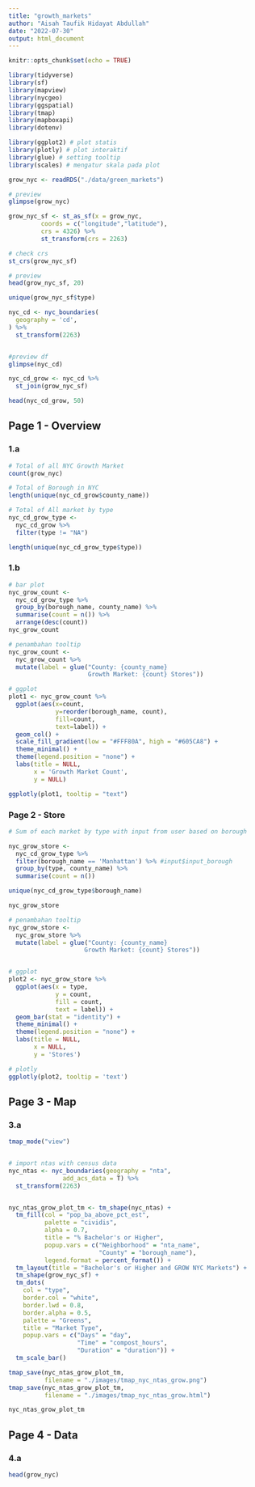 ---
title: "growth_markets"
author: "Aisah Taufik Hidayat Abdullah"
date: "2022-07-30"
output: html_document
---

```{r setup, include=FALSE}
knitr::opts_chunk$set(echo = TRUE)
```

```{r}
library(tidyverse)
library(sf)
library(mapview)
library(nycgeo)
library(ggspatial)
library(tmap)
library(mapboxapi)
library(dotenv)

library(ggplot2) # plot statis
library(plotly) # plot interaktif
library(glue) # setting tooltip
library(scales) # mengatur skala pada plot

```

```{r load-data}
grow_nyc <- readRDS("./data/green_markets")

# preview
glimpse(grow_nyc)
```

```{r}
grow_nyc_sf <- st_as_sf(x = grow_nyc,
         coords = c("longitude","latitude"),
         crs = 4326) %>% 
         st_transform(crs = 2263)

# check crs
st_crs(grow_nyc_sf)

# preview
head(grow_nyc_sf, 20)
```

```{r}
unique(grow_nyc_sf$type)
```

```{r get-community-districts-geo}
nyc_cd <- nyc_boundaries(
  geography = 'cd',
) %>% 
  st_transform(2263)


#preview df
glimpse(nyc_cd)
```

```{r spatial-join}
nyc_cd_grow <- nyc_cd %>% 
  st_join(grow_nyc_sf)

head(nyc_cd_grow, 50)
```
## Page 1 - Overview
### 1.a

```{r}
# Total of all NYC Growth Market
count(grow_nyc)
```

```{r}
# Total of Borough in NYC
length(unique(nyc_cd_grow$county_name))
```


```{r}
# Total of All market by type
nyc_cd_grow_type <- 
  nyc_cd_grow %>%
  filter(type != "NA")

length(unique(nyc_cd_grow_type$type))
```

### 1.b

```{r}
# bar plot
nyc_grow_count <- 
  nyc_cd_grow_type %>%
  group_by(borough_name, county_name) %>%
  summarise(count = n()) %>%
  arrange(desc(count)) 
nyc_grow_count

# penambahan tooltip
nyc_grow_count <- 
  nyc_grow_count %>%
  mutate(label = glue("County: {county_name}
                      Growth Market: {count} Stores"))

# ggplot
plot1 <- nyc_grow_count %>%
  ggplot(aes(x=count,
             y=reorder(borough_name, count),
             fill=count,
             text=label)) +
  geom_col() +
  scale_fill_gradient(low = "#FFF80A", high = "#605CA8") +
  theme_minimal() +
  theme(legend.position = "none") +
  labs(title = NULL,
       x = 'Growth Market Count',
       y = NULL)

ggplotly(plot1, tooltip = "text")

```


### Page 2 - Store

```{r}
# Sum of each market by type with input from user based on borough

nyc_grow_store <- 
  nyc_cd_grow_type %>%
  filter(borough_name == 'Manhattan') %>% #input$input_borough
  group_by(type, county_name) %>%
  summarise(count = n())

unique(nyc_cd_grow_type$borough_name)

nyc_grow_store

# penambahan tooltip
nyc_grow_store <- 
  nyc_grow_store %>%
  mutate(label = glue("County: {county_name}
                     Growth Market: {count} Stores"))


# ggplot
plot2 <- nyc_grow_store %>%
  ggplot(aes(x = type,
             y = count,
             fill = count,
             text = label)) +
  geom_bar(stat = "identity") +
  theme_minimal() +
  theme(legend.position = "none") +
  labs(title = NULL,
       x = NULL,
       y = 'Stores')

# plotly
ggplotly(plot2, tooltip = 'text')

```


## Page 3 - Map
### 3.a

```{r interactive-popup-map}
tmap_mode("view")


# import ntas with census data
nyc_ntas <- nyc_boundaries(geography = "nta",
               add_acs_data = T) %>% 
  st_transform(2263)


nyc_ntas_grow_plot_tm <- tm_shape(nyc_ntas) +
  tm_fill(col = "pop_ba_above_pct_est",
          palette = "cividis",
          alpha = 0.7,
          title = "% Bachelor's or Higher",
          popup.vars = c("Neighborhood" = "nta_name",
                         "County" = "borough_name"),
          legend.format = percent_format()) +
  tm_layout(title = "Bachelor's or Higher and GROW NYC Markets") +
  tm_shape(grow_nyc_sf) +
  tm_dots(
    col = "type",
    border.col = "white",
    border.lwd = 0.8,
    border.alpha = 0.5,
    palette = "Greens",
    title = "Market Type",
    popup.vars = c("Days" = "day",
                   "Time" = "compost_hours",
                   "Duration" = "duration")) +
  tm_scale_bar()

tmap_save(nyc_ntas_grow_plot_tm,
          filename = "./images/tmap_nyc_ntas_grow.png")
tmap_save(nyc_ntas_grow_plot_tm,
          filename = "./images/tmap_nyc_ntas_grow.html")

nyc_ntas_grow_plot_tm
```


## Page 4 - Data
### 4.a

```{r}
head(grow_nyc)
```

